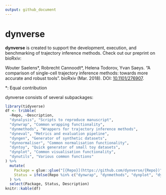 ```yaml
---
output: github_document
---
```


<!-- README.md is generated from README.Rmd. Please edit that file -->

# dynverse

**dynverse** is created to support the development, execution, and benchmarking of trajectory inference methods. Check out our preprint on bioRxiv:

Wouter Saelens\*, Robrecht Cannoodt\*, Helena Todorov, Yvan Saeys. “A comparison of single-cell trajectory inference methods: towards more accurate and robust tools”. bioRxiv (Mar. 2018). DOI: [10.1101/276907](https://doi.org/10.1101/276907).

\*: Equal contribution

dynverse consists of several subpackages:

```r
library(tidyverse)
df <- tribble(
  ~Repo, ~Description,
  "dynalysis", "Scripts to reproduce manuscript",
  "dynwrap", "Common wrapping functionality",
  "dynmethods", "Wrappers for trajectory inference methods",
  "dyneval", "Metrics and evaluation pipeline",
  "dyngen", "Generator of synthetic datasets",
  "dynnormaliser", "Common normalisation functionality",
  "dyntoy", "Quick generator of small toy datasets",
  "dynplot", "Common visualisation functionality",
  "dynutils", "Various common functions"
) %>% 
  mutate(
    Package = glue::glue("[{Repo}](https://github.com/dynverse/{Repo})"),
    Status = ifelse(Repo %in% c("dynwrap", "dynmethods", "dynplot", "dynutils", "dynnormaliser", "dyntoy"), glue::glue("[![Build status](https://travis-ci.org/dynverse/{Repo}.svg?branch=master)](https://travis-ci.org/dynverse/{Repo})"), "Coming soon")
  ) %>% 
  select(Package, Status, Description)
knitr::kable(df)

```
